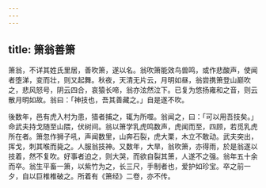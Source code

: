 ```yaml
---
---
---
```

title: 箫翁善箫
---



箫翁，不详其姓氏里居，善吹箫，遂以名。翁吹箫能效鸟兽鸣，或作悲酸声，使闻者堕涕，变而壮，则又起舞。秋夜，天清无片云，月明如昼，翁尝携箫登山巅吹之，悲风怒号，阴云四合，哀猿长啼，翁亦泫然泣下。已复为悠扬雍和之音，则云散月明如故。翁曰：「神技也，吾其善藏之。」自是遂不吹。

後数年，邑有虎入村为患，猎者捕之，辄为所噬。翁闻之，曰：「可以用吾技矣。」命武夫持戈随至山隈，伏树间。翁以箫学乳虎鸣数声，虎闻而至，四顾，若觅乳虎所在者。箫忽作狮子吼，声闻数里，山奔石裂，虎大栗，木立不敢动。武夫突出，挥戈，刺其喉而毙之。人服翁技神。又数年，大旱，翁吹箫，亦得雨，於是翁遂以技着，然不复吹。好事者迫之，则大哭，而欲自裂其箫，人遂不之强。翁年五十余而卒。翁生平畜一箫，以紫竹为之，长三尺，手制者也，爱护如珍宝。卒之前一夕，自以巨椎椎破之。所着有《箫经》二卷，亦不传。